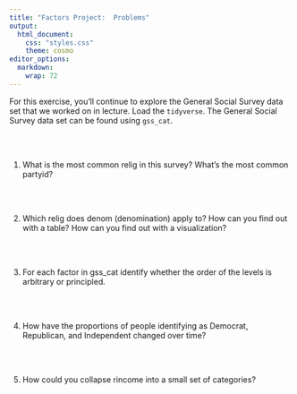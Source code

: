 ```yaml
---
title: "Factors Project:  Problems"
output:
  html_document:
    css: "styles.css"
    theme: cosmo
editor_options: 
  markdown: 
    wrap: 72
---
```


```{=html}
<style>
.list-group-item.active, .list-group-item.active:focus, .list-group-item.active:hover {
    background-color: #a6873b;
    color: black;
    font-weight: bold;
}
</style>
```
```{=html}
<style>
  .nav-pills>li>a:hover, .nav-pills>li>a:focus, .nav-pills>li.active>a,     .nav-pills>li.active>a:hover, .nav-pills>li.active>a:focus{
     background-color: #a6873b;
     font-weight: bold;
          color: black;
     }
</style>
```
```{=html}
<style>
  .nav-pills>li>a {
     color: black;
     }
</style>
```
```{=html}
<style>
  a {
     color: #a6873b;
     text-decoration: none;
     }
</style>
```
```{=html}
<style>
  a:hover {
     color: #a6873b;
     font-weight: bold;
     }
</style>
```


For this exercise, you'll continue to explore the General Social Survey data set that we worked on in lecture.  Load the `tidyverse`.  The General Social Survey data set can be found using `gss_cat`. 

<br> <br>



1.  What is the most common relig in this survey? What’s the most common partyid?

<br> <br>

2.  Which relig does denom (denomination) apply to? How can you find out with a table? How can you find out with a visualization?

<br> <br>

3.  For each factor in gss_cat identify whether the order of the levels is arbitrary or principled.

<br> <br>

4.  How have the proportions of people identifying as Democrat, Republican, and Independent changed over time?

<br> <br>

5. How could you collapse rincome into a small set of categories?

